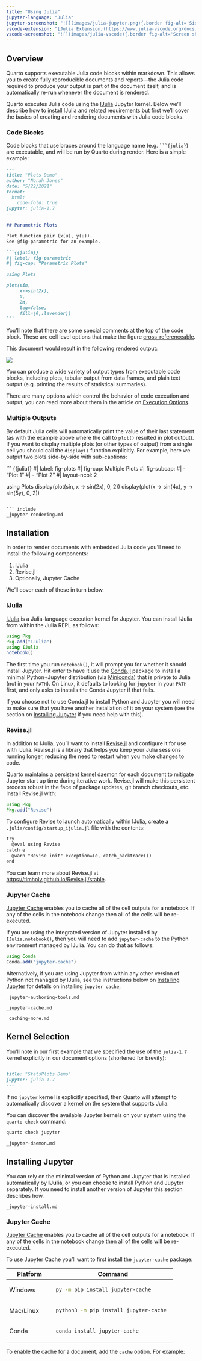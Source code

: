 ```yaml
---
title: "Using Julia"
jupyter-language: "Julia"
jupyter-screenshot: "![](images/julia-jupyter.png){.border fig-alt='Side-by-side preview of notebook on the left and live preview in the browser on the right.'}"
vscode-extension: "[Julia Extension](https://www.julia-vscode.org/docs)"
vscode-screenshot: "![](images/julia-vscode){.border fig-alt='Screen shot of VS Code with quarto document containing Julia code on the left, the output of a plot from the Julia code on the right, and the Quarto Help pane at the bottom.'}"
---
```


## Overview

Quarto supports executable Julia code blocks within markdown. This allows you to create fully reproducible documents and reports---the Julia code required to produce your output is part of the document itself, and is automatically re-run whenever the document is rendered.

Quarto executes Julia code using the [IJulia](https://github.com/JuliaLang/IJulia.jl) Jupyter kernel. Below we'll describe how to [install](#installation) IJulia and related requirements but first we'll cover the basics of creating and rendering documents with Julia code blocks.

### Code Blocks

Code blocks that use braces around the language name (e.g. ```` ```{julia} ````) are executable, and will be run by Quarto during render. Here is a simple example:

```` markdown
---
title: "Plots Demo"
author: "Norah Jones"
date: "5/22/2021"
format:
  html:
    code-fold: true
jupyter: julia-1.7
---

## Parametric Plots

Plot function pair (x(u), y(u)). 
See @fig-parametric for an example.

```{{julia}}
#| label: fig-parametric
#| fig-cap: "Parametric Plots"

using Plots

plot(sin, 
     x->sin(2x), 
     0, 
     2π, 
     leg=false, 
     fill=(0,:lavender))
```
````

You'll note that there are some special comments at the top of the code block. These are cell level options that make the figure [cross-referenceable](../authoring/cross-references.qmd).

This document would result in the following rendered output:

![](../../images/hello-julia.png){.border fig-alt="Example Plots Demo output with title, author, date published and main section on Parametric plots which contains text, a toggleable code field, and the output of the plot, with the caption Figure 1 Parametric Plots."}

You can produce a wide variety of output types from executable code blocks, including plots, tabular output from data frames, and plain text output (e.g. printing the results of statistical summaries).

There are many options which control the behavior of code execution and output, you can read more about them in the article on [Execution Options](execution-options.qmd).

### Multiple Outputs

By default Julia cells will automatically print the value of their last statement (as with the example above where the call to `plot()` resulted in plot output). If you want to display multiple plots (or other types of output) from a single cell you should call the `display()` function explicitly. For example, here we output two plots side-by-side with sub-captions:

``` {{julia}}
#| label: fig-plots
#| fig-cap: Multiple Plots
#| fig-subcap:
#|   - "Plot 1"
#|   - "Plot 2"
#| layout-ncol: 2

using Plots
display(plot(sin, x -> sin(2x), 0, 2))
display(plot(x -> sin(4x), y -> sin(5y), 0, 2))
```

``` include
_jupyter-rendering.md
```

## Installation {#installation}

In order to render documents with embedded Julia code you'll need to install the following components:

1)  IJulia
2)  Revise.jl
3)  Optionally, Jupyter Cache

We'll cover each of these in turn below.

### IJulia {#ijulia}

[IJulia](https://julialang.github.io/IJulia.jl/stable) is a Julia-language execution kernel for Jupyter. You can install IJulia from within the Julia REPL as follows:

``` julia
using Pkg
Pkg.add("IJulia")
using IJulia
notebook()
```

The first time you run `notebook()`, it will prompt you for whether it should install Jupyter. Hit enter to have it use the [Conda.jl](https://github.com/Luthaf/Conda.jl) package to install a minimal Python+Jupyter distribution (via [Miniconda](http://conda.pydata.org/docs/install/quick.html)) that is private to Julia (not in your `PATH`). On Linux, it defaults to looking for `jupyter` in your `PATH` first, and only asks to installs the Conda Jupyter if that fails.

If you choose not to use Conda.jl to install Python and Jupyter you will need to make sure that you have another installation of it on your system (see the section on [Installing Jupyter](#installing-jupyter) if you need help with this).

### Revise.jl

In addition to IJulia, you'll want to install [Revise.jl](https://timholy.github.io/Revise.jl/stable) and configure it for use with IJulia. Revise.jl is a library that helps you keep your Julia sessions running longer, reducing the need to restart when you make changes to code.

Quarto maintains a persistent [kernel daemon](#kernel-daemon) for each document to mitigate Jupyter start up time during iterative work. Revise.jl will make this persistent process robust in the face of package updates, git branch checkouts, etc. Install Revise.jl with:

``` julia
using Pkg
Pkg.add("Revise")
```

To configure Revise to launch automatically within IJulia, create a `.julia/config/startup_ijulia.jl` file with the contents:

``` default
try
  @eval using Revise
catch e
  @warn "Revise init" exception=(e, catch_backtrace())
end
```

You can learn more about Revise.jl at <https://timholy.github.io/Revise.jl/stable>.

### Jupyter Cache

[Jupyter Cache](https://jupyter-cache.readthedocs.io/en/latest/) enables you to cache all of the cell outputs for a notebook. If any of the cells in the notebook change then all of the cells will be re-executed.

If you are using the integrated version of Jupyter installed by `IJulia.notebook()`, then you will need to add `jupyter-cache` to the Python environment managed by IJulia. You can do that as follows:

``` julia
using Conda
Conda.add("jupyter-cache")
```

Alternatively, if you are using Jupyter from within any other version of Python not managed by IJulia, see the instructions below on [Installing Jupyter](#installing-jupyter) for details on installing `jupyter cache`,

``` include
_jupyter-authoring-tools.md
```

``` include
_jupyter-cache.md
```

``` include
_caching-more.md
```

## Kernel Selection

You'll note in our first example that we specified the use of the `julia-1.7` kernel explicitly in our document options (shortened for brevity):

``` markdown
---
title: "StatsPlots Demo"
jupyter: julia-1.7
---
```

If no `jupyter` kernel is explicitly specified, then Quarto will attempt to automatically discover a kernel on the system that supports Julia.

You can discover the available Jupyter kernels on your system using the `quarto check` command:

``` .bash
quarto check jupyter
```

``` include
_jupyter-daemon.md
```

## Installing Jupyter {#installing-jupyter}

You can rely on the minimal version of Python and Jupyter that is installed automatically by **IJulia**, or you can choose to install Python and Jupyter separately. If you need to install another version of Jupyter this section describes how.

``` include
_jupyter-install.md
```

### Jupyter Cache

[Jupyter Cache](https://jupyter-cache.readthedocs.io/en/latest/) enables you to cache all of the cell outputs for a notebook. If any of the cells in the notebook change then all of the cells will be re-executed.

To use Jupyter Cache you'll want to first install the `jupyter-cache` package:

+-------------------+--------------------------------------------------+
| Platform          | Command                                          |
+===================+==================================================+
| Windows           | ``` bash                                         |
|                   | py -m pip install jupyter-cache                  |
|                   | ```                                              |
+-------------------+--------------------------------------------------+
| Mac/Linux         | ``` bash                                         |
|                   | python3 -m pip install jupyter-cache             |
|                   | ```                                              |
+-------------------+--------------------------------------------------+
| Conda             | ``` bash                                         |
|                   | conda install jupyter-cache                      |
|                   | ```                                              |
+-------------------+--------------------------------------------------+

To enable the cache for a document, add the `cache` option. For example:
